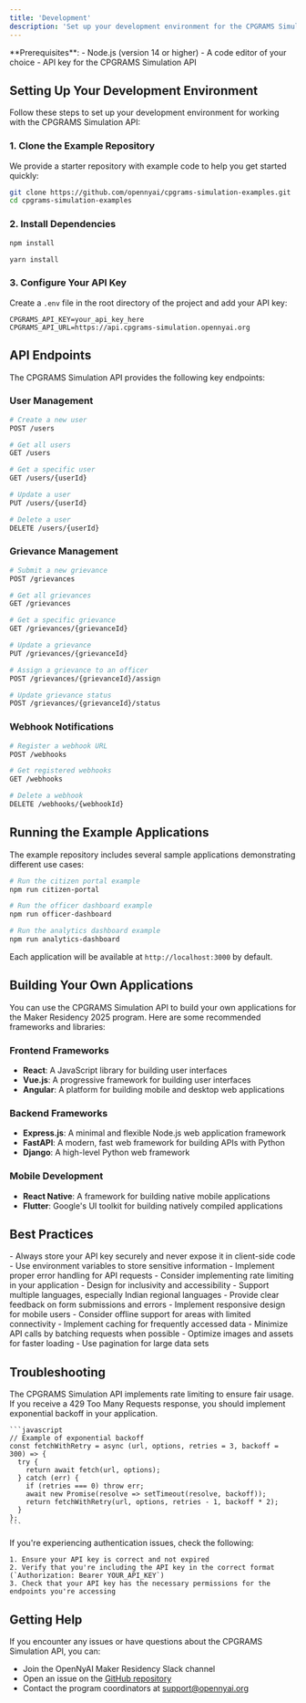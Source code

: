 ```yaml
---
title: 'Development'
description: 'Set up your development environment for the CPGRAMS Simulation API'
---
```


<Info>
  **Prerequisites**: 
  - Node.js (version 14 or higher)
  - A code editor of your choice
  - API key for the CPGRAMS Simulation API
</Info>

## Setting Up Your Development Environment

Follow these steps to set up your development environment for working with the CPGRAMS Simulation API:

### 1. Clone the Example Repository

We provide a starter repository with example code to help you get started quickly:

```bash
git clone https://github.com/opennyai/cpgrams-simulation-examples.git
cd cpgrams-simulation-examples
```

### 2. Install Dependencies

<CodeGroup>

```bash npm
npm install
```

```bash yarn
yarn install
```

</CodeGroup>

### 3. Configure Your API Key

Create a `.env` file in the root directory of the project and add your API key:

```
CPGRAMS_API_KEY=your_api_key_here
CPGRAMS_API_URL=https://api.cpgrams-simulation.opennyai.org
```

## API Endpoints

The CPGRAMS Simulation API provides the following key endpoints:

### User Management

```bash
# Create a new user
POST /users

# Get all users
GET /users

# Get a specific user
GET /users/{userId}

# Update a user
PUT /users/{userId}

# Delete a user
DELETE /users/{userId}
```

### Grievance Management

```bash
# Submit a new grievance
POST /grievances

# Get all grievances
GET /grievances

# Get a specific grievance
GET /grievances/{grievanceId}

# Update a grievance
PUT /grievances/{grievanceId}

# Assign a grievance to an officer
POST /grievances/{grievanceId}/assign

# Update grievance status
POST /grievances/{grievanceId}/status
```

### Webhook Notifications

```bash
# Register a webhook URL
POST /webhooks

# Get registered webhooks
GET /webhooks

# Delete a webhook
DELETE /webhooks/{webhookId}
```

## Running the Example Applications

The example repository includes several sample applications demonstrating different use cases:

```bash
# Run the citizen portal example
npm run citizen-portal

# Run the officer dashboard example
npm run officer-dashboard

# Run the analytics dashboard example
npm run analytics-dashboard
```

Each application will be available at `http://localhost:3000` by default.

## Building Your Own Applications

You can use the CPGRAMS Simulation API to build your own applications for the Maker Residency 2025 program. Here are some recommended frameworks and libraries:

### Frontend Frameworks

- **React**: A JavaScript library for building user interfaces
- **Vue.js**: A progressive framework for building user interfaces
- **Angular**: A platform for building mobile and desktop web applications

### Backend Frameworks

- **Express.js**: A minimal and flexible Node.js web application framework
- **FastAPI**: A modern, fast web framework for building APIs with Python
- **Django**: A high-level Python web framework

### Mobile Development

- **React Native**: A framework for building native mobile applications
- **Flutter**: Google's UI toolkit for building natively compiled applications

## Best Practices

<AccordionGroup>
  <Accordion title="Authentication and Security">
    - Always store your API key securely and never expose it in client-side code
    - Use environment variables to store sensitive information
    - Implement proper error handling for API requests
    - Consider implementing rate limiting in your application
  </Accordion>

  <Accordion title="User Experience">
    - Design for inclusivity and accessibility
    - Support multiple languages, especially Indian regional languages
    - Provide clear feedback on form submissions and errors
    - Implement responsive design for mobile users
    - Consider offline support for areas with limited connectivity
  </Accordion>

  <Accordion title="Performance Optimization">
    - Implement caching for frequently accessed data
    - Minimize API calls by batching requests when possible
    - Optimize images and assets for faster loading
    - Use pagination for large data sets
  </Accordion>
</AccordionGroup>

## Troubleshooting

<AccordionGroup>
  <Accordion title="API Rate Limiting">
    The CPGRAMS Simulation API implements rate limiting to ensure fair usage. If you receive a 429 Too Many Requests response, you should implement exponential backoff in your application.
    
    ```javascript
    // Example of exponential backoff
    const fetchWithRetry = async (url, options, retries = 3, backoff = 300) => {
      try {
        return await fetch(url, options);
      } catch (err) {
        if (retries === 0) throw err;
        await new Promise(resolve => setTimeout(resolve, backoff));
        return fetchWithRetry(url, options, retries - 1, backoff * 2);
      }
    };
    ```
  </Accordion>

  <Accordion title="Authentication Issues">
    If you're experiencing authentication issues, check the following:
    
    1. Ensure your API key is correct and not expired
    2. Verify that you're including the API key in the correct format (`Authorization: Bearer YOUR_API_KEY`)
    3. Check that your API key has the necessary permissions for the endpoints you're accessing
  </Accordion>
</AccordionGroup>

## Getting Help

If you encounter any issues or have questions about the CPGRAMS Simulation API, you can:

- Join the OpenNyAI Maker Residency Slack channel
- Open an issue on the [GitHub repository](https://github.com/opennyai/cpgrams-simulation-examples/issues)
- Contact the program coordinators at support@opennyai.org
